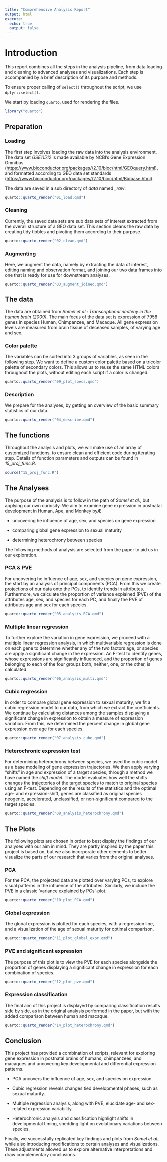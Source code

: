 ```yaml
---
title: "Comprehensive Analysis Report"
output: html
execute:
  echo: true
  output: false
---
```


# Introduction

This report combines all the steps in the analysis pipeline, from data loading and cleaning to advanced analyses and visualizations. Each step is accompanied by a brief description of its purpose and methods.

To ensure proper calling of `select()` throughout the script, we use `dplyr::select()`.

We start by loading `quarto`, used for rendering the files.

```r
library("quarto")
```

## Preparation

### Loading

The first step involves loading the raw data into the analysis environment. The data set *GSE11512* is made available by NCBI's Gene Expression Omnibus (<https://www.bioconductor.org/packages//2.10/bioc/html/GEOquery.html>), and formatted according to GEO data set standards (<https://www.bioconductor.org/packages//2.10/bioc/html/Biobase.html>).

The data are saved in a sub directory of *data* named *\_raw*.

```r
quarto::quarto_render("01_load.qmd")
```

### Cleaning

Currently, the saved data sets are sub data sets of interest extracted from the overall structure of a GEO data set. This section cleans the raw data by creating tidy tibbles and pivoting them according to their purpose.

```r
quarto::quarto_render("02_clean.qmd")
```

### Augmenting

Here, we augment the data, namely by extracting the data of interest, editing naming and observation format, and joining our two data frames into one that is ready for use for downstream analyses.

```r
quarto::quarto_render("03_augment_joined.qmd")
```

## The data

The data are obtained from *Somel et al.: Transcriptional neoteny in the human brain (2009)*. The main focus of the data set is expression of 7958 genes in species Human, Chimpanzee, and Macaque. All gene expression levels are measured from brain tissue of deceased samples, of varying age and sex.

### Color palette

The variables can be sorted into 3 groups of variables, as seen in the following step. We want to define a custom color palette based on a tricolor palette of secondary colors. This allows us to reuse the same HTML colors throughout the plots, without editing each script if a color is changed.

```r
quarto::quarto_render("09_plot_specs.qmd")
```

### Description

We prepare for the analyses, by getting an overview of the basic summary statistics of our data.

```r
quarto::quarto_render("04_describe.qmd")
```

## The functions

Throughout the analysis and plots, we will make use of an array of customized functions, to ensure clean and efficient code during iterating step. Details of function parameters and outputs can be found in *15_proj_func.R*.

```r
source("15_proj_func.R")
```

## The Analyses

The purpose of the analysis is to follow in the path of *Somel et al.*, but applying our own curiosity. We aim to examine gene expression in postnatal development in Human, Ape, and Monkey byÆ

-   uncovering he influence of age, sex, and species on gene expression

-   comparing global gene expression to sexual maturity

-   determining heterochrony between species

The following methods of analysis are selected from the paper to aid us in our exploration.

### PCA & PVE

For uncovering he influence of age, sex, and species on gene expression, the start by an analysis of principal components (PCA). From this we create projections of our data onto the PCs, to identify trends in attributes. Furthermore, we calculate the proportion of variance explained (PVE) of the attributes age, sex, and species for each PC, and finally the PVE of attributes age and sex for each species.

```r
quarto::quarto_render("05_analysis_PCA.qmd")
```

### Multiple linear regression

To further explore the variation in gene expression, we proceed with a multiple linear regression analysis, in which multivariable regression is done on each gene to determine whether any of the two factors age, or species are apply a significant change in the expression. An F-test to identify genes, whose expressions are significantly influenced, and the proportion of genes belonging to each of the four groups both, neither, one, or the other, is calculated.

```r
quarto::quarto_render("06_analysis_multi.qmd")
```

### Cubic regression

In order to compare global gene expression to sexual maturity, we fit a cubic regression model to our data, from which we extract the coefficients. We continue by calculating distances among the samples displaying a significant change in expression to obtain a measure of expression variation. From this, we determined the percent change in global gene expression over age for each species.

```r
quarto::quarto_render("07_analysis_cube.qmd")
```

### Heterochronic expression test

For determining heterochrony between species, we used the cubic model as a base modeling of gene expression trajectories. We then apply varying "shifts" in age and expression of a target species, through a method we have named the *shift model*. The model evaluates how well the shifts changes the trajectories of the target species to match to original species using an F-test. Depending on the results of the statistics and the optimal age- and expression-shift, genes are classified as original species neogenic, accelerated, unclassified, or non-significant compared to the target species.

```r
quarto::quarto_render("08_analysis_heterochrony.qmd")
```

## The Plots

The following plots are chosen in order to best display the findings of our analyses with our aim in mind. They are partly inspired by the paper this project is based on, but we also incorporate other elements to better visualize the parts of our research that varies from the original analyses.

### PCA

For the PCA, the projected data are plotted over varying PCs, to explore visual patterns in the influence of the attributes. Similarly, we include the PVE in a classic 'variance explained by PCs'-plot.

```r
quarto::quarto_render("10_plot_PCA.qmd")
```

### Global expression

The global expression is plotted for each species, with a regression line, and a visualization of the age of sexual maturity for optimal comparison.

```r
quarto::quarto_render("11_plot_global_expr.qmd")
```

### PVE and significant expression

The purpose of this plot is to view the PVE for each species alongside the proportion of genes displaying a significant change in expression for each combination of species.

```r
quarto::quarto_render("12_plot_pve.qmd")
```

### Expression classification

The final aim of this project is displayed by comparing classification results side by side, as in the original analysis performed in the paper, but with the added comparison between human and macaque.

```r
quarto::quarto_render("14_plot_heterochrony.qmd")
```

## Conclusion

This project has provided a combination of scripts, relevant for exploring gene expression in postnatal brains of humans, chimpanzees, and macaques and uncovering key developmental and differential expression patterns.

-   PCA uncovers the influence of age, sex, and species on expression.

-   Cubic regression reveals changes tied developmental phases, such as sexual maturity.

-   Multiple regression analysis, along with PVE, elucidate age- and sex-related expression variability.

-   Heterochronic analysis and classification highlight shifts in developmental timing, shedding light on evolutionary variations between species.

Finally, we successfully replicated key findings and plots from *Somel et al.*, while also introducing modifications to certain analyses and visualizations. These adjustments allowed us to explore alternative interpretations and draw complementary conclusions.
